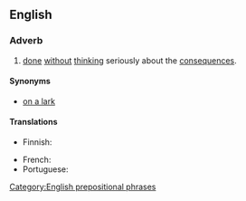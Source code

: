==English==

===Adverb===
{{en-adv|-|head=[[on]] a [[whim]]}}

# {{label|en|idiomatic}} [[done]] [[without]] [[think]]ing seriously about the [[consequences]].

====Synonyms====
* [[on a lark]]

====Translations====
{{trans-top|done without thinking seriously about the consequences}}
* Finnish: {{t|fi|hetken mielijohteesta}}
{{trans-mid}}
* French: {{t+|fr|sur un coup de tête}}
* Portuguese: {{t|pt|num repente}}
{{trans-bottom}}

[[Category:English prepositional phrases]]
